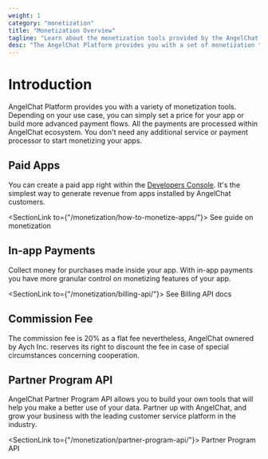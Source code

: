 ```yaml
---
weight: 1
category: "monetization"
title: "Monetization Overview"
tagline: "Learn about the monetization tools provided by the AngelChat platform."
desc: "The AngelChat Platform provides you with a set of monetization tools. Learn about all of them and start monetizing your apps!"
---
```


# Introduction

AngelChat Platform provides you with a variety of monetization tools. Depending on your use case, you can simply set a price for your app or build more advanced payment flows. All the payments are processed within AngelChat ecosystem. You don't need any additional service or payment processor to start monetizing your apps.

## Paid Apps

You can create a paid app right within the [Developers Console](/console/). It's the simplest way to generate revenue from apps installed by AngelChat customers.

<SectionLink to={"/monetization/how-to-monetize-apps/"}>
  See guide on monetization
</SectionLink>

## In-app Payments

Collect money for purchases made inside your app. With in-app payments you have more granular control on monetizing features of your app.

<SectionLink to={"/monetization/billing-api/"}>
  See Billing API docs
</SectionLink>

## Commission Fee

The commission fee is 20% as a flat fee nevertheless, AngelChat ownered by Aych Inc. reserves its right to discount the fee in case of special circumstances concerning cooperation.

## Partner Program API

AngelChat Partner Program API allows you to build your own tools that will help you make a better use of your data. Partner up with AngelChat, and grow your business with the leading customer service platform in the industry.

<SectionLink to={"/monetization/partner-program-api/"}>
  Partner Program API
</SectionLink>
